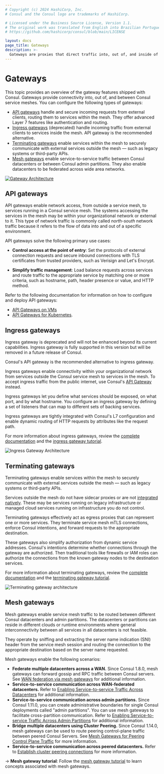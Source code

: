 ```yaml
---
# Copyright (c) 2024 HashiCorp, Inc.
# Consul and the Consul logo are trademarks of HashiCorp.

# Licensed under the Business Source License, Version 1.1.
# The original work was translated from English into Brazilian Portuguese.
# https://github.com/hashicorp/consul/blob/main/LICENSE

layout: docs
page_title: Gateways
description: >-
  Gateways are proxies that direct traffic into, out of, and inside of Consul's service mesh. They secure communication with external or non-mesh network resources and enable services on different runtimes, cloud providers, or with overlapping IP addresses to communicate with each other.
---
```


# Gateways

This topic provides an overview of the gateway features shipped with Consul. Gateways provide connectivity into, out of, and between Consul service meshes. You can configure the following types of gateways:

- [API gateways](/consul/docs/north-south/api-gateway) handle and secure incoming requests from external clients, routing them to services within the mesh. They offer advanced Layer 7 features like authentication and routing.
- [Ingress gateways](#ingress-gateways) (deprecated) handle incoming traffic from external clients to services inside the mesh. API gateway is the recommended alternative.
- [Terminating gateways](#terminating-gateways) enable services within the mesh to securely communicate with external services outside the mesh — such as legacy systems or third-party APIs.
- [Mesh gateways](#mesh-gateways) enable service-to-service traffic between Consul datacenters or between Consul admin partitions. They also enable datacenters to be federated across wide area networks.

[![Gateway Architecture](/img/consul-connect/svgs/consul_gateway_overview.svg)](/img/consul-connect/svgs/consul_gateway_overview.svg)

## API gateways

API gateways enable network access, from outside a service mesh, to services running in a Consul service mesh. The systems accessing the services in the mesh may be within your organizational network or external to it. This type of network traffic is commonly called _north-south_ network traffic because it refers to the flow of data into and out of a specific environment.

API gateways solve the following primary use cases:

- **Control access at the point of entry**: Set the protocols of external connection requests and secure inbound connections with TLS certificates from trusted providers, such as Verisign and Let's Encrypt.

- **Simplify traffic management**: Load balance requests across services and route traffic to the appropriate service by matching one or more criteria, such as hostname, path, header presence or value, and HTTP method.

Refer to the following documentation for information on how to configure and deploy API gateways:
- [API Gateways on VMs](/consul/docs/north-south/api-gateway/vm/listener)
- [API Gateways for Kubernetes](/consul/docs/north-south/api-gateway/k8s/listener).

## Ingress gateways

<Note>

Ingress gateway is deprecated and will not be enhanced beyond its current capabilities. Ingress gateway is fully supported in this version but will be removed in a future release of Consul.

Consul's API gateway is the recommended alternative to ingress gateway.

</Note>

Ingress gateways enable connectivity within your organizational network from services outside the Consul service mesh to services in the mesh. To accept ingress traffic from the public internet, use Consul's [API Gateway](/consul/docs/north-south/api-gateway) instead.

Ingress gateways let you define what services should be exposed, on what port, and by what hostname. You configure an ingress gateway by defining a set of listeners that can map to different sets of backing services.

Ingress gateways are tightly integrated with Consul's L7 configuration and enable dynamic routing of HTTP requests by attributes like the request path.

For more information about ingress gateways, review the [complete documentation](/consul/docs/north-south/ingress-gateway) and the [ingress gateway tutorial](/consul/tutorials/developer-mesh/service-mesh-ingress-gateways).

![Ingress Gateway Architecture](/img/ingress-gateways.png)

## Terminating gateways

Terminating gateways enable services within the mesh to securely communicate with external services outside the mesh — such as legacy systems or third-party APIs.

Services outside the mesh do not have sidecar proxies or are not [integrated natively](/consul/docs/automate/native). These may be services running on legacy infrastructure or managed cloud services running on infrastructure you do not control.

Terminating gateways effectively act as egress proxies that can represent one or more services. They terminate service mesh mTLS connections, enforce Consul intentions, and forward requests to the appropriate destination.

These gateways also simplify authorization from dynamic service addresses. Consul's intentions determine whether connections through the gateway are authorized. Then traditional tools like firewalls or IAM roles can authorize the connections from the known gateway nodes to the destination services.

For more information about terminating gateways, review the [complete documentation](/consul/docs/north-south/terminating-gateway) and the [terminating gateway tutorial](/consul/tutorials/developer-mesh/terminating-gateways-connect-external-services).

![Terminating gateway architecture](/img/terminating-gateways.png)

## Mesh gateways

Mesh gateways enable service mesh traffic to be routed between different Consul datacenters and admin partitions. The datacenters or partitions can reside in different clouds or runtime environments where general interconnectivity between all services in all datacenters is not feasible.

They operate by sniffing and extracting the server name indication (SNI) header from the service mesh session and routing the connection to the appropriate destination based on the server name requested.

Mesh gateways enable the following scenarios:

- **Federate multiple datacenters across a WAN.** Since Consul 1.8.0, mesh gateways can forward gossip and RPC traffic between Consul servers. See [WAN federation via mesh gateways](/consul/docs/east-west/mesh-gateway/enable) for additional information.
- **Service-to-service communication across WAN-federated datacenters.** Refer to [Enabling Service-to-service Traffic Across Datacenters](/consul/docs/east-west/mesh-gateway/federation) for additional information.
- **Service-to-service communication across admin partitions.** Since Consul 1.11.0, you can create administrative boundaries for single Consul deployments called "admin partitions". You can use mesh gateways to facilitate cross-partition communication. Refer to [Enabling Service-to-service Traffic Across Admin Partitions](/consul/docs/east-west/mesh-gateway/admin-partition) for additional information.
- **Bridge multiple datacenters using Cluster Peering.** Since Consul 1.14.0, mesh gateways can be used to route peering control-plane traffic between peered Consul Servers. See [Mesh Gateways for Peering Control Plane Traffic](/consul/docs/east-west/mesh-gateway/cluster-peer) for more information.
- **Service-to-service communication across peered datacenters.** Refer to [Establish cluster peering connections](/consul/docs/east-west/cluster-peering/establish/vm) for more information.

-> **Mesh gateway tutorial**: Follow the [mesh gateway tutorial](/consul/tutorials/developer-mesh/service-mesh-gateways) to learn concepts associated with mesh gateways.

